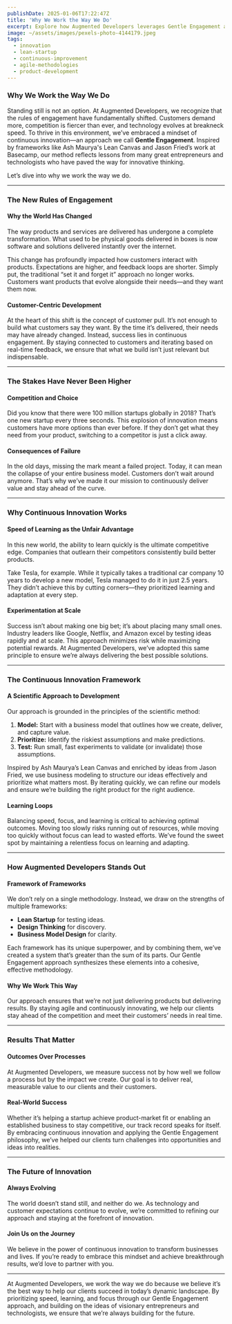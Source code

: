 ```yaml
---
publishDate: 2025-01-06T17:22:47Z
title: 'Why We Work the Way We Do'
excerpt: Explore how Augmented Developers leverages Gentle Engagement and draws inspiration from Lean Canvas and Jason Fried to continuously innovate and deliver impactful solutions.
image: ~/assets/images/pexels-photo-4144179.jpeg
tags:
  - innovation
  - lean-startup
  - continuous-improvement
  - agile-methodologies
  - product-development
---
```


### Why We Work the Way We Do

Standing still is not an option. At Augmented Developers, we recognize that the rules of engagement have fundamentally shifted. Customers demand more, competition is fiercer than ever, and technology evolves at breakneck speed. To thrive in this environment, we’ve embraced a mindset of continuous innovation—an approach we call **Gentle Engagement**. Inspired by frameworks like Ash Maurya's Lean Canvas and Jason Fried’s work at Basecamp, our method reflects lessons from many great entrepreneurs and technologists who have paved the way for innovative thinking.

Let’s dive into why we work the way we do.

---

### **The New Rules of Engagement**

#### Why the World Has Changed

The way products and services are delivered has undergone a complete transformation. What used to be physical goods delivered in boxes is now software and solutions delivered instantly over the internet.

This change has profoundly impacted how customers interact with products. Expectations are higher, and feedback loops are shorter. Simply put, the traditional “set it and forget it” approach no longer works. Customers want products that evolve alongside their needs—and they want them now.

#### Customer-Centric Development

At the heart of this shift is the concept of customer pull. It’s not enough to build what customers say they want. By the time it’s delivered, their needs may have already changed. Instead, success lies in continuous engagement. By staying connected to customers and iterating based on real-time feedback, we ensure that what we build isn’t just relevant but indispensable.

---

### **The Stakes Have Never Been Higher**

#### Competition and Choice

Did you know that there were 100 million startups globally in 2018? That’s one new startup every three seconds. This explosion of innovation means customers have more options than ever before. If they don’t get what they need from your product, switching to a competitor is just a click away.

#### Consequences of Failure

In the old days, missing the mark meant a failed project. Today, it can mean the collapse of your entire business model. Customers don’t wait around anymore. That’s why we’ve made it our mission to continuously deliver value and stay ahead of the curve.

---

### **Why Continuous Innovation Works**

#### Speed of Learning as the Unfair Advantage

In this new world, the ability to learn quickly is the ultimate competitive edge. Companies that outlearn their competitors consistently build better products.

Take Tesla, for example. While it typically takes a traditional car company 10 years to develop a new model, Tesla managed to do it in just 2.5 years. They didn’t achieve this by cutting corners—they prioritized learning and adaptation at every step.

#### Experimentation at Scale

Success isn’t about making one big bet; it’s about placing many small ones. Industry leaders like Google, Netflix, and Amazon excel by testing ideas rapidly and at scale. This approach minimizes risk while maximizing potential rewards. At Augmented Developers, we’ve adopted this same principle to ensure we’re always delivering the best possible solutions.

---

### **The Continuous Innovation Framework**

#### A Scientific Approach to Development

Our approach is grounded in the principles of the scientific method:

1. **Model:** Start with a business model that outlines how we create, deliver, and capture value.
2. **Prioritize:** Identify the riskiest assumptions and make predictions.
3. **Test:** Run small, fast experiments to validate (or invalidate) those assumptions.

Inspired by Ash Maurya’s Lean Canvas and enriched by ideas from Jason Fried, we use business modeling to structure our ideas effectively and prioritize what matters most. By iterating quickly, we can refine our models and ensure we’re building the right product for the right audience.

#### Learning Loops

Balancing speed, focus, and learning is critical to achieving optimal outcomes. Moving too slowly risks running out of resources, while moving too quickly without focus can lead to wasted efforts. We’ve found the sweet spot by maintaining a relentless focus on learning and adapting.

---

### **How Augmented Developers Stands Out**

#### Framework of Frameworks

We don’t rely on a single methodology. Instead, we draw on the strengths of multiple frameworks:

- **Lean Startup** for testing ideas.
- **Design Thinking** for discovery.
- **Business Model Design** for clarity.

Each framework has its unique superpower, and by combining them, we’ve created a system that’s greater than the sum of its parts. Our Gentle Engagement approach synthesizes these elements into a cohesive, effective methodology.

#### Why We Work This Way

Our approach ensures that we’re not just delivering products but delivering results. By staying agile and continuously innovating, we help our clients stay ahead of the competition and meet their customers’ needs in real time.

---

### **Results That Matter**

#### Outcomes Over Processes

At Augmented Developers, we measure success not by how well we follow a process but by the impact we create. Our goal is to deliver real, measurable value to our clients and their customers.

#### Real-World Success

Whether it’s helping a startup achieve product-market fit or enabling an established business to stay competitive, our track record speaks for itself. By embracing continuous innovation and applying the Gentle Engagement philosophy, we’ve helped our clients turn challenges into opportunities and ideas into realities.

---

### **The Future of Innovation**

#### Always Evolving

The world doesn’t stand still, and neither do we. As technology and customer expectations continue to evolve, we’re committed to refining our approach and staying at the forefront of innovation.

#### Join Us on the Journey

We believe in the power of continuous innovation to transform businesses and lives. If you’re ready to embrace this mindset and achieve breakthrough results, we’d love to partner with you.

---

At Augmented Developers, we work the way we do because we believe it’s the best way to help our clients succeed in today’s dynamic landscape. By prioritizing speed, learning, and focus through our Gentle Engagement approach, and building on the ideas of visionary entrepreneurs and technologists, we ensure that we’re always building for the future.
